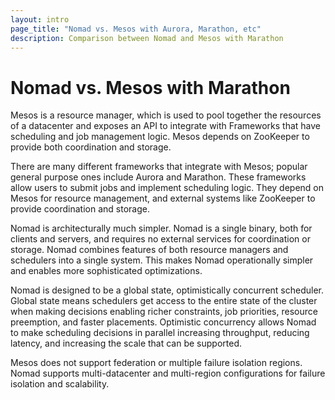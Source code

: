 ```yaml
---
layout: intro
page_title: "Nomad vs. Mesos with Aurora, Marathon, etc"
description: Comparison between Nomad and Mesos with Marathon
---
```


# Nomad vs. Mesos with Marathon

Mesos is a resource manager, which is used to pool together the
resources of a datacenter and exposes an API to integrate with
Frameworks that have scheduling and job management logic. Mesos
depends on ZooKeeper to provide both coordination and storage.

There are many different frameworks that integrate with Mesos;
popular general purpose ones include Aurora and Marathon.
These frameworks allow users to submit jobs and implement scheduling
logic. They depend on Mesos for resource management, and external
systems like ZooKeeper to provide coordination and storage.

Nomad is architecturally much simpler. Nomad is a single binary, both for clients
and servers, and requires no external services for coordination or storage.
Nomad combines features of both resource managers and schedulers into a single system.
This makes Nomad operationally simpler and enables more sophisticated
optimizations.

Nomad is designed to be a global state, optimistically concurrent scheduler.
Global state means schedulers get access to the entire state of the cluster when
making decisions enabling richer constraints, job priorities, resource preemption,
and faster placements. Optimistic concurrency allows Nomad to make scheduling
decisions in parallel increasing throughput, reducing latency, and increasing
the scale that can be supported.

Mesos does not support federation or multiple failure isolation regions.
Nomad supports multi-datacenter and multi-region configurations for failure
isolation and scalability.
